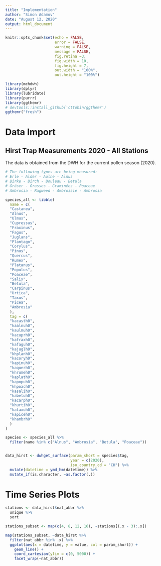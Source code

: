 ```yaml
---
title: "Implementation"
author: "Simon Adamov"
date: "August 12, 2020"
output: html_document
---
```


```r
knitr::opts_chunk$set(echo = FALSE,
                      error = FALSE, 
                      warning = FALSE, 
                      message = FALSE,
                      fig.retina =3,
                      fig.width = 10,
                      fig.height = 7,
                      out.width = "100%",
                      out.height = "100%")

library(mchdwh)
library(dplyr)
library(lubridate)
library(purrr)
library(ggthemr)
# devtools::install_github('cttobin/ggthemr')
ggthemr("fresh")
```

# Data Import

## Hirst Trap Measurements 2020 - All Stations

The data is obtained from the DWH for the current pollen season (2020). 

```r

# The following types are being measured:
# Erle - Alder - Aulne - Alnus
# Birke - Birch - Bouleau - Betula
# Gräser - Grasses - Graminées - Poaceae
# Ambrosia - Ragweed - Ambroisie - Ambrosia

species_all <- tibble(
  name = c(
  "Castanea",
  "Alnus",
  "Ulmus",
  "Cupressus",
  "Fraxinus",
  "Fagus",
  "Juglans",
  "Plantago",
  "Corylus",
  "Pinus",
  "Quercus",
  "Rumex",
  "Platanus",
  "Populus",
  "Poaceae",
  "Salix",
  "Betula",
  "Carpinus",
  "Urtica",
  "Taxus",
  "Picea",
  "Ambrosia"
  ),
  tag = c(
  "kacasth0",
  "kaalnuh0",
  "kaulmuh0",
  "kacuprh0",
  "kafraxh0",
  "kafaguh0",
  "kajuglh0",
  "khplanh0",
  "kacoryh0",
  "kapinuh0",
  "kaquerh0",
  "khrumeh0",
  "kaplath0",
  "kapopuh0",
  "khpoach0",
  "kasalih0",
  "kabetuh0",
  "kacarph0",
  "khurtih0",
  "kataxuh0",
  "kapiceh0",
  "khambrh0"
  )
)

species <- species_all %>%
  filter(name %in% c("Alnus", "Ambrosia", "Betula", "Poaceae"))


data_hirst <- dwhget_surface(param_short = species$tag,
                             year = c(2020),
                             iso_country_cd = "CH") %>% 
  mutate(datetime = ymd_hm(datetime)) %>% 
  mutate_if(is.character, ~as.factor(.))

```

# Time Series Plots

```r

stations <- data_hirst$nat_abbr %>% 
  unique %>% 
  sort

stations_subset <- map(c(4, 8, 12, 16), ~stations[(.x - 3):.x])

map(stations_subset, ~data_hirst %>% 
  filter(nat_abbr %in% .x) %>% 
  ggplot(aes(x = datetime, y = value, col = param_short)) +
    geom_line() +
    coord_cartesian(ylim = c(0, 5000)) +
    facet_wrap(~nat_abbr))
```















































